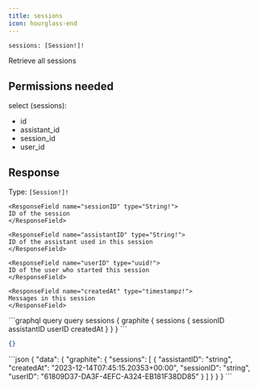 ```yaml
---
title: sessions
icon: hourglass-end
---
```


```graphql
sessions: [Session!]!
```

Retrieve all sessions

## Permissions needed

select (sessions):
- id
- assistant_id
- session_id
- user_id



## Response

Type: `[Session!]!`





    
    <ResponseField name="sessionID" type="String!">
    ID of the session
    </ResponseField>
    
    <ResponseField name="assistantID" type="String!">
    ID of the assistant used in this session
    </ResponseField>
    
    <ResponseField name="userID" type="uuid!">
    ID of the user who started this session
    </ResponseField>
    
    <ResponseField name="createdAt" type="timestampz!">
    Messages in this session
    </ResponseField>
    



<RequestExample>
```graphql query
query sessions {
  graphite {
    sessions {
      sessionID
      assistantID
      userID
      createdAt
    }
  }
}
```

```json variables
{}
```
</RequestExample>

<ResponseExample>
```json
{
  "data": {
    "graphite": {
      "sessions": [
        {
          "assistantID": "string",
          "createdAt": "2023-12-14T07:45:15.20353+00:00",
          "sessionID": "string",
          "userID": "61809D37-DA3F-4EFC-A324-EB181F38DD85"
        }
      ]
    }
  }
}
```
</ResponseExample>
